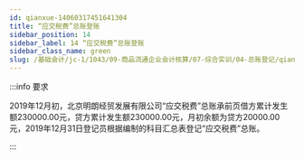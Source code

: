 ```yaml
---
id: qianxue-14060317451641304
title: “应交税费”总账登账
sidebar_position: 14
sidebar_label: 14 “应交税费”总账登账
sidebar_class_name: green
slug: /基础会计/jc-1/1043/09-商品流通企业会计核算/07-综合实训/04-总账登记/qianxue-14060316483427032/qianxue-14060317451641304/“应交税费”总账登账
---
```


:::info 要求

2019年12月初，北京明朗经贸发展有限公司“应交税费”总账承前页借方累计发生额230000.00元，贷方累计发生额230000.00元，月初余额为贷方20000.00元，2019年12月31日登记员根据编制的科目汇总表登记“应交税费”总账。

:::
